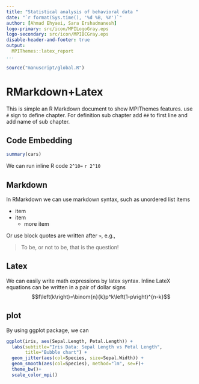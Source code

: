 ```yaml
---
title: "Statistical analysis of behavioral data "
date: "`r format(Sys.time(), '%d %B, %Y')`"
author: [Ahmad Ehyaei, Sara Ershadmanesh]
logo-primary: src/icon/MPILogoGray.eps
logo-secondary: src/icon/MPIBCGray.eps
disable-header-and-footer: true
output:
  MPIThemes::latex_report
...
```


```r
source("manuscript/global.R")
```

# RMarkdown+Latex

This is simple an R Markdown document to show MPIThemes features.
use `#` sign to define chapter.
For definition sub chapter add `##` to first line and add name of sub chapter.

## Code Embedding

```r
summary(cars)
```

We can run inline R code `2^10=` `r 2^10`

## Markdown

In RMarkdown we can use markdown syntax, such as unordered list items

- item
- item
    - more item

Or use block quotes are written after `>`, e.g.,

> To be, or not to be, that is the question!

## Latex

We can easily write math expressions by latex syntax. 
Inline LateX equations can be written in a pair of dollar signs
$$f\left(k\right)=\binom{n}{k}p^k\left(1-p\right)^{n-k}$$

## plot

By using ggplot package, we can  

```r
ggplot(iris, aes(Sepal.Length, Petal.Length)) + 
  labs(subtitle="Iris Data: Sepal Length vs Petal Length",
       title="Bubble chart") + 
  geom_jitter(aes(col=Species, size=Sepal.Width)) + 
  geom_smooth(aes(col=Species), method="lm", se=F)+
  theme_bw()+
  scale_color_mpi()
```

